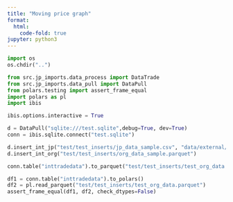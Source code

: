 ```yaml
---
title: "Moving price graph"
format:
  html:
    code-fold: true
jupyter: python3
---
```


```python
import os
os.chdir("..")
```

```python
from src.jp_imports.data_process import DataTrade
from src.jp_imports.data_pull import DataPull
from polars.testing import assert_frame_equal
import polars as pl
import ibis

ibis.options.interactive = True

d = DataPull("sqlite:///test.sqlite",debug=True, dev=True)
conn = ibis.sqlite.connect("test.sqlite")
```

```python
d.insert_int_jp("test/test_inserts/jp_data_sample.csv", "data/external/code_agr.json")
d.insert_int_org("test/test_inserts/org_data_sample.parquet")
```

```python
conn.table("inttradedata").to_parquet("test/test_inserts/test_org_data.parquet")
```

```python
df1 = conn.table("inttradedata").to_polars()
df2 = pl.read_parquet("test/test_inserts/test_org_data.parquet")
assert_frame_equal(df1, df2, check_dtypes=False)
```